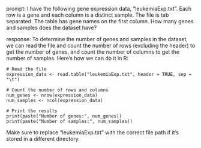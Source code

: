 prompt:
I have the following gene expression data, "leukemiaExp.txt". Each row is a gene and each column is a distinct sample. The file is tab separated. The table has gene names on the first column. How many genes and samples does the dataset have?

response:
To determine the number of genes and samples in the dataset, we can read the file and count the number of rows (excluding the header) to get the number of genes, and count the number of columns to get the number of samples. Here's how we can do it in R:

```
# Read the file
expression_data <- read.table("leukemiaExp.txt", header = TRUE, sep = "\t")

# Count the number of rows and columns
num_genes <- nrow(expression_data)
num_samples <- ncol(expression_data)

# Print the results
print(paste("Number of genes:", num_genes))
print(paste("Number of samples:", num_samples))
```

Make sure to replace "leukemiaExp.txt" with the correct file path if it's stored in a different directory.
